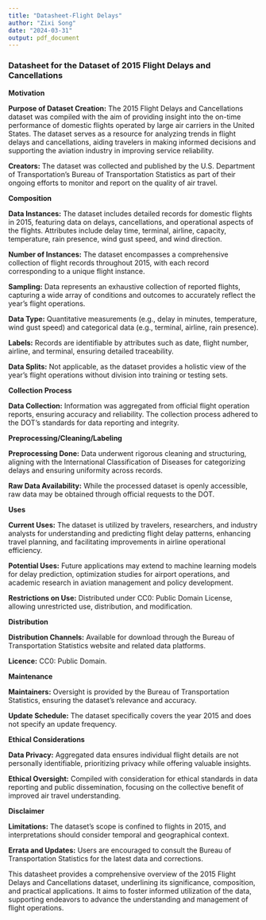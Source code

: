 ---
title: "Datasheet-Flight Delays"
author: "Zixi Song"
date: "2024-03-31"
output: pdf_document
---

### **Datasheet for the Dataset of 2015 Flight Delays and Cancellations**

**Motivation**

**Purpose of Dataset Creation:** The 2015 Flight Delays and Cancellations dataset was compiled with the aim of providing insight into the on-time performance of domestic flights operated by large air carriers in the United States. The dataset serves as a resource for analyzing trends in flight delays and cancellations, aiding travelers in making informed decisions and supporting the aviation industry in improving service reliability.

**Creators:** The dataset was collected and published by the U.S. Department of Transportation's Bureau of Transportation Statistics as part of their ongoing efforts to monitor and report on the quality of air travel.

**Composition**

**Data Instances:** The dataset includes detailed records for domestic flights in 2015, featuring data on delays, cancellations, and operational aspects of the flights. Attributes include delay time, terminal, airline, capacity, temperature, rain presence, wind gust speed, and wind direction.

**Number of Instances:** The dataset encompasses a comprehensive collection of flight records throughout 2015, with each record corresponding to a unique flight instance.

**Sampling:** Data represents an exhaustive collection of reported flights, capturing a wide array of conditions and outcomes to accurately reflect the year's flight operations.

**Data Type:** Quantitative measurements (e.g., delay in minutes, temperature, wind gust speed) and categorical data (e.g., terminal, airline, rain presence).

**Labels:** Records are identifiable by attributes such as date, flight number, airline, and terminal, ensuring detailed traceability.

**Data Splits:** Not applicable, as the dataset provides a holistic view of the year's flight operations without division into training or testing sets.

**Collection Process**

**Data Collection:** Information was aggregated from official flight operation reports, ensuring accuracy and reliability. The collection process adhered to the DOT's standards for data reporting and integrity.

**Preprocessing/Cleaning/Labeling**

**Preprocessing Done:** Data underwent rigorous cleaning and structuring, aligning with the International Classification of Diseases for categorizing delays and ensuring uniformity across records.

**Raw Data Availability:** While the processed dataset is openly accessible, raw data may be obtained through official requests to the DOT.

**Uses**

**Current Uses:** The dataset is utilized by travelers, researchers, and industry analysts for understanding and predicting flight delay patterns, enhancing travel planning, and facilitating improvements in airline operational efficiency.

**Potential Uses:** Future applications may extend to machine learning models for delay prediction, optimization studies for airport operations, and academic research in aviation management and policy development.

**Restrictions on Use:** Distributed under CC0: Public Domain License, allowing unrestricted use, distribution, and modification.

**Distribution**

**Distribution Channels:** Available for download through the Bureau of Transportation Statistics website and related data platforms.

**Licence:** CC0: Public Domain.

**Maintenance**

**Maintainers:** Oversight is provided by the Bureau of Transportation Statistics, ensuring the dataset's relevance and accuracy.

**Update Schedule:** The dataset specifically covers the year 2015 and does not specify an update frequency.

**Ethical Considerations**

**Data Privacy:** Aggregated data ensures individual flight details are not personally identifiable, prioritizing privacy while offering valuable insights.

**Ethical Oversight:** Compiled with consideration for ethical standards in data reporting and public dissemination, focusing on the collective benefit of improved air travel understanding.

**Disclaimer**

**Limitations:** The dataset's scope is confined to flights in 2015, and interpretations should consider temporal and geographical context.

**Errata and Updates:** Users are encouraged to consult the Bureau of Transportation Statistics for the latest data and corrections.

This datasheet provides a comprehensive overview of the 2015 Flight Delays and Cancellations dataset, underlining its significance, composition, and practical applications. It aims to foster informed utilization of the data, supporting endeavors to advance the understanding and management of flight operations.
